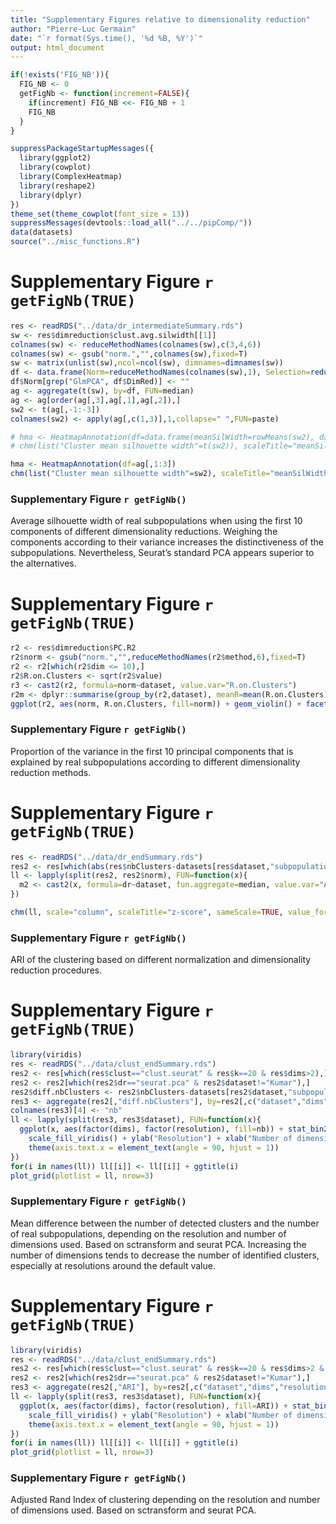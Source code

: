 ```yaml
---
title: "Supplementary Figures relative to dimensionality reduction"
author: "Pierre-Luc Germain"
date: "`r format(Sys.time(), '%d %B, %Y')`"
output: html_document
---
```


```r
if(!exists('FIG_NB')){
  FIG_NB <- 0
  getFigNb <- function(increment=FALSE){
    if(increment) FIG_NB <<- FIG_NB + 1
    FIG_NB
  }
}
```

```r
suppressPackageStartupMessages({
  library(ggplot2)
  library(cowplot)
  library(ComplexHeatmap)
  library(reshape2)
  library(dplyr)
})
theme_set(theme_cowplot(font_size = 13))
suppressMessages(devtools::load_all("../../pipComp/"))
data(datasets)
source("../misc_functions.R")
```

# Supplementary Figure `r getFigNb(TRUE)`

```r
res <- readRDS("../data/dr_intermediateSummary.rds")
sw <- res$dimreduction$clust.avg.silwidth[[1]]
colnames(sw) <- reduceMethodNames(colnames(sw),c(3,4,6))
colnames(sw) <- gsub("norm.","",colnames(sw),fixed=T)
sw <- matrix(unlist(sw),ncol=ncol(sw), dimnames=dimnames(sw))
df <- data.frame(Norm=reduceMethodNames(colnames(sw),1), Selection=reduceMethodNames(colnames(sw),2), DimRed=reduceMethodNames(colnames(sw),3), stringsAsFactors=FALSE)
df$Norm[grep("GlmPCA", df$DimRed)] <- ""
ag <- aggregate(t(sw), by=df, FUN=median)
ag <- ag[order(ag[,3],ag[,1],ag[,2]),]
sw2 <- t(ag[,-1:-3])
colnames(sw2) <- apply(ag[,c(1,3)],1,collapse=" ",FUN=paste)

# hma <- HeatmapAnnotation(df=data.frame(meanSilWidth=rowMeans(sw2), dataset=reduceMethodNames(row.names(sw),1)))
# chm(list("Cluster mean silhouette width"=t(sw2)), scaleTitle="meanSilWidth", scale="none", show_row_names=TRUE, show_column_names=FALSE, row_ann=ag[,1:3], top_annotation=hma, cluster_rows=FALSE)

hma <- HeatmapAnnotation(df=ag[,1:3])
chm(list("Cluster mean silhouette width"=sw2), scaleTitle="meanSilWidth", scale="none", row_ann=data.frame(meanSilWidth=rowMeans(sw), dataset=reduceMethodNames(row.names(sw),1)), show_row_names=FALSE, top_annotation=hma)
```

### Supplementary Figure `r getFigNb()`
Average silhouette width of real subpopulations when using the first 10 components of different dimensionality reductions. Weighing the components according to their variance increases the distinctiveness of the subpopulations. Nevertheless, Seurat's standard PCA appears superior to the alternatives.


\newpage

# Supplementary Figure `r getFigNb(TRUE)`

```r
r2 <- res$dimreduction$PC.R2
r2$norm <- gsub("norm.","",reduceMethodNames(r2$method,6),fixed=T)
r2 <- r2[which(r2$dim <= 10),]
r2$R.on.Clusters <- sqrt(r2$value)
r3 <- cast2(r2, formula=norm~dataset, value.var="R.on.Clusters")
r2m <- dplyr::summarise(group_by(r2,dataset), meanR=mean(R.on.Clusters))
ggplot(r2, aes(norm, R.on.Clusters, fill=norm)) + geom_violin() + facet_wrap(~dataset, nrow=1) + coord_flip() + theme(legend.position="none") + stat_summary(fun.y="mean", geom="point") + geom_hline(data=r2m, aes(yintercept=meanR)) + ggtitle("Proportion of the top dimensions explained by subpopulations") + ylab("sqrt(R^2) of dimension ~ subpopulation") + theme(axis.text.x = element_text(angle = 90, hjust = 1))
```

### Supplementary Figure `r getFigNb()`

Proportion of the variance in the first 10 principal components that is explained by real subpopulations according to different dimensionality reduction methods.

\newpage


# Supplementary Figure `r getFigNb(TRUE)`


```r
res <- readRDS("../data/dr_endSummary.rds")
res2 <- res[which(abs(res$nbClusters-datasets[res$dataset,"subpopulations"])<=1),]
ll <- lapply(split(res2, res2$norm), FUN=function(x){
  m2 <- cast2(x, formula=dr~dataset, fun.aggregate=median, value.var="ARI")
})

chm(ll, scale="column", scaleTitle="z-score", sameScale=TRUE, value_format="%.2f", row_sortFn=function(x){ median(x,na.rm=T) }, cluster_columns=FALSE)
```

### Supplementary Figure `r getFigNb()`
ARI of the clustering based on different normalization and dimensionality reduction procedures.

\newpage

# Supplementary Figure `r getFigNb(TRUE)`


```r
library(viridis)
res <- readRDS("../data/clust_endSummary.rds")
res2 <- res[which(res$clust=="clust.seurat" & res$k==20 & res$dims>2),]
res2 <- res2[which(res2$dr=="seurat.pca" & res2$dataset!="Kumar"),]
res2$diff.nbClusters <- res2$nbClusters-datasets[res2$dataset,"subpopulations"]
res3 <- aggregate(res2[,"diff.nbClusters"], by=res2[,c("dataset","dims","resolution")], FUN=mean)
colnames(res3)[4] <- "nb"
ll <- lapply(split(res3, res3$dataset), FUN=function(x){
  ggplot(x, aes(factor(dims), factor(resolution), fill=nb)) + stat_bin2d() + 
    scale_fill_viridis() + ylab("Resolution") + xlab("Number of dimensions") +
    theme(axis.text.x = element_text(angle = 90, hjust = 1))
})
for(i in names(ll)) ll[[i]] <- ll[[i]] + ggtitle(i)
plot_grid(plotlist = ll, nrow=3)
```

### Supplementary Figure `r getFigNb()`
Mean difference between the number of detected clusters and the number of real subpopulations, depending on the resolution and number of dimensions used. Based on sctransform and seurat PCA. Increasing the number of dimensions tends to decrease the number of identified clusters, especially at resolutions around the default value.

\newpage

# Supplementary Figure `r getFigNb(TRUE)`


```r
library(viridis)
res <- readRDS("../data/clust_endSummary.rds")
res2 <- res[which(res$clust=="clust.seurat" & res$k==20 & res$dims>2 & res$resolution > 0.05 & res$resolution <= 1),]
res2 <- res2[which(res2$dr=="seurat.pca" & res2$dataset!="Kumar"),]
res3 <- aggregate(res2[,"ARI"], by=res2[,c("dataset","dims","resolution")], FUN=mean)
ll <- lapply(split(res3, res3$dataset), FUN=function(x){
  ggplot(x, aes(factor(dims), factor(resolution), fill=ARI)) + stat_bin2d() + 
    scale_fill_viridis() + ylab("Resolution") + xlab("Number of dimensions") +
    theme(axis.text.x = element_text(angle = 90, hjust = 1))
})
for(i in names(ll)) ll[[i]] <- ll[[i]] + ggtitle(i)
plot_grid(plotlist = ll, nrow=3)
```

### Supplementary Figure `r getFigNb()`
Adjusted Rand Index of clustering depending on the resolution and number of dimensions used. Based on sctransform and seurat PCA.

